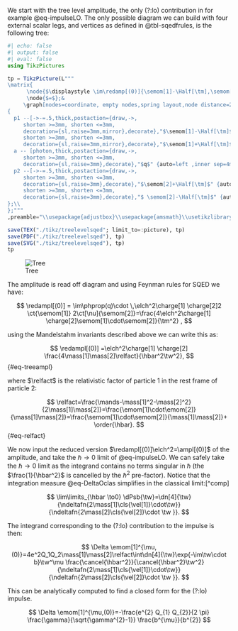 We start with the tree level amplitude, the only (?:lo) contribution in for example @eq-impulseLO. The only possible diagram we can build with four external scalar legs, and vertices as defined in @tbl-sqedfrules, is the following tree:


```julia
#| echo: false
#| output: false
#| eval: false
using TikzPictures

tp = TikzPicture(L"""
\matrix{
      \node{$\displaystyle \im\redamp[(0)]{\semom[1]-\Half[\tm],\semom[2]+\Half[\tm]}{\semom[1]+\Half[\tm],\semom[2]-\Half[\tm]}$};&
      \node{$=$};&
     \graph[nodes=coordinate, empty nodes,spring layout,node distance=20mm,vertical=p1 to p2,random seed=1,anchor node=a,anchor at={(0,0.5)}] 
{
  p1 --[->-=.5,thick,postaction={draw,->, 
     shorten >=3mm, shorten <=3mm, 
     decoration={sl,raise=3mm,mirror},decorate},"$\semom[1]-\Half[\tm]$" {auto=right ,inner sep=4mm}]  a[fill = red!20, draw = black, ultra thick, circle,scale=.6] --[->-=.7,thick,postaction={draw,->, 
     shorten >=3mm, shorten <=3mm, 
     decoration={sl,raise=3mm,mirror},decorate},"$\semom[1]+\Half[\tm]$" {auto=right ,inner sep=4mm}] p4;
  a -- [photon,thick,postaction={draw,->, 
     shorten >=3mm, shorten <=3mm, 
     decoration={sl,raise=3mm},decorate},"$q$" {auto=left ,inner sep=4mm}]] b[fill = red!20, draw = black, ultra thick, circle,scale=.6];
  p2 --[->-=.5,thick,postaction={draw,->, 
     shorten >=3mm, shorten <=3mm, 
     decoration={sl,raise=3mm},decorate},"$\semom[2]+\Half[\tm]$" {auto=left ,inner sep=4mm}]]  b --[->-=.7,thick,postaction={draw,->, 
     shorten >=3mm, shorten <=3mm, 
     decoration={sl,raise=3mm},decorate},"$ \semom[2]-\Half[\tm]$" {auto=left ,inner sep=4mm}]] p3;
};\\
};"""
,preamble="\\usepackage{adjustbox}\\usepackage{amsmath}\\usetikzlibrary{decorations.markings,graphs,decorations.pathmorphing,graphdrawing,quotes,arrows.meta}\\usegdlibrary{trees,force}\\input{../latexmacros.tex}")

save(TEX("./tikz/treelevelsqed"; limit_to=:picture), tp)
save(PDF("./tikz/treelevelsqed"), tp)
save(SVG("./tikz/treelevelsqed"), tp)
tp
```


![Tree](./tikz/treelevelsqed)



The amplitude is read off diagram and using Feynman rules for SQED we have: 

$$
\redampl[(0)] = \im\phprop(q)\cdot \,\elch^2\charge[1] \charge[2]2 \ct{\semom[1]} 2\ct[\nu]{\semom[2]}=\frac{4\elch^2\charge[1] \charge[2]\semom[1]\cdot\semom[2]}{\tm^2} ,
$$

using the Mandelstahm invariants described above we can write this as:

$$
\redampl[(0)] =\elch^2\charge[1] \charge[2] \frac{4\mass[1]\mass[2]\relfact}{\hbar^2\tw^2},
$$ {#eq-treeampl}


where $\relfact$ is the relativistic factor of particle 1 in the rest frame of particle 2:

$$
\relfact=\frac{\mands-\mass[1]^2-\mass[2]^2}{2\mass[1]\mass[2]}=\frac{\emom[1]\cdot\emom[2]}{\mass[1]\mass[2]}=\frac{\semom[1]\cdot\semom[2]}{\mass[1]\mass[2]}+ \order{\hbar}.
$$ {#eq-relfact}

We now input the reduced version $\redampl[(0)]\elch^2=\ampl[(0)]$ of the amplitude, and take the $\hbar\to0$ limit of @eq-impulseLO. We can safely take the $\hbar \to 0$ limit as the integrand contains no terms singular in $\hbar$ (the $\frac{1}{\hbar^2}$ is cancelled by the $\hbar^2$ pre-factor).  Notice that the integration measure @eq-DeltaOclas simplifies in the classical limit:[^comp]

$$
\lim\limits_{\hbar \to0} \dPsb{\tw}=\dn[4]{\tw} {\ndeltafn{2\mass[1]\cls{\vel[1]}\cdot\tw}}{\ndeltafn{2\mass[2]\cls{\vel[2]}\cdot \tw }}.
$$

The integrand corresponding to the (?:lo) contribution to the impulse is then:

$$
\Delta \emom[1]^{\mu,(0)}=4e^2Q_1Q_2\mass[1]\mass[2]\relfact\int\dn[4]{\tw}\exp{-\im\tw\cdot b}\tw^\mu \frac{\cancel{\hbar^2}}{\cancel{\hbar^2}\tw^2}{\ndeltafn{2\mass[1]\cls{\vel[1]}\cdot\tw}}{\ndeltafn{2\mass[2]\cls{\vel[2]}\cdot \tw }}.
$$

This can be analytically computed to find a closed form for the (?:lo) impulse.

$$
\Delta \emom[1]^{\mu,(0)}=-\frac{e^{2} Q_{1} Q_{2}}{2 \pi} \frac{\gamma}{\sqrt{\gamma^{2}-1}} \frac{b^{\mu}}{b^{2}}
$$
